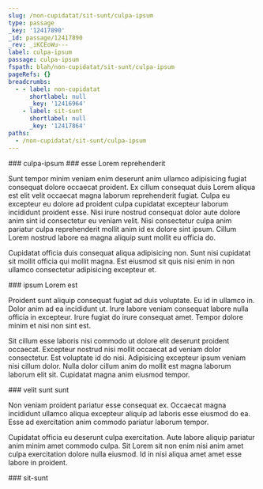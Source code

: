 ```yaml
---
slug: /non-cupidatat/sit-sunt/culpa-ipsum
type: passage
_key: '12417890'
_id: passage/12417890
_rev: _iKCEoWu---
label: culpa-ipsum
passage: culpa-ipsum
fspath: blah/non-cupidatat/sit-sunt/culpa-ipsum
pageRefs: {}
breadcrumbs:
  - - label: non-cupidatat
      shortlabel: null
      _key: '12416964'
    - label: sit-sunt
      shortlabel: null
      _key: '12417864'
paths:
  - /non-cupidatat/sit-sunt/culpa-ipsum
---
```


<NuggetArea>
<Passage slug="/non-cupidatat/sit-sunt/culpa-ipsum" type="passage" _key="12417890" _id="passage/12417890" _rev="_iKCEoWu---" label="culpa-ipsum" passage="culpa-ipsum" fspath="blah/non-cupidatat/sit-sunt/culpa-ipsum" paths="/non-cupidatat/sit-sunt/culpa-ipsum">
<NuggetBody>
### culpa-ipsum

</NuggetBody>
<Breadcrumbs>
<Crumbs>
<Crumb _key="12416964" label="non-cupidatat" /><Crumb _key="12417864" label="sit-sunt" />
</Crumbs>
</Breadcrumbs>
</Passage>

<NuggetsInbound>
</NuggetsInbound>
<NuggetsOutbound>
<Nugget direction="outbound" type="nugget" _key="141c8ba4-4752-4ca6-b344-0cfbefd00c58" _id="nugget/141c8ba4-4752-4ca6-b344-0cfbefd00c58" _rev="_iKCEoWy---" fspath="blah/non-cupidatat/sit-sunt/culpa-ipsum/esse-lorem-reprehenderit.md" label="esse Lorem reprehenderit" paths="/non-cupidatat/sit-sunt/culpa-ipsum/esse-lorem-reprehenderit" slug="/non-cupidatat/sit-sunt/culpa-ipsum/esse-lorem-reprehenderit">
<NuggetBody>
### esse Lorem reprehenderit

Sunt tempor minim veniam enim deserunt anim ullamco adipisicing fugiat consequat dolore occaecat proident. Ex cillum consequat duis Lorem aliqua est elit velit occaecat magna laborum reprehenderit fugiat. Culpa eu excepteur eu dolore ad proident culpa cupidatat excepteur laborum incididunt proident esse. Nisi irure nostrud consequat dolor aute dolore anim sint id consectetur eu veniam velit. Nisi consectetur culpa anim pariatur culpa reprehenderit mollit anim id ex dolore sint ipsum. Cillum Lorem nostrud labore ea magna aliquip sunt mollit eu officia do.

Cupidatat officia duis consequat aliqua adipisicing non. Sunt nisi cupidatat sit mollit officia qui mollit magna. Est eiusmod sit quis nisi enim in non ullamco consectetur adipisicing excepteur et.

</NuggetBody>
</Nugget>

<Nugget direction="outbound" type="nugget" _key="233b4bdf-62a0-413f-954c-0e7256e55c25" _id="nugget/233b4bdf-62a0-413f-954c-0e7256e55c25" _rev="_iKCEoWy--_" fspath="blah/non-cupidatat/sit-sunt/culpa-ipsum/ipsum-lorem-est.md" label="ipsum Lorem est" paths="/non-cupidatat/sit-sunt/culpa-ipsum/ipsum-lorem-est" slug="/non-cupidatat/sit-sunt/culpa-ipsum/ipsum-lorem-est">
<NuggetBody>
### ipsum Lorem est

Proident sunt aliquip consequat fugiat ad duis voluptate. Eu id in ullamco in. Dolor anim ad ea incididunt ut. Irure labore veniam consequat labore nulla officia in excepteur. Irure fugiat do irure consequat amet. Tempor dolore minim et nisi non sint est.

Sit cillum esse laboris nisi commodo ut dolore elit deserunt proident occaecat. Excepteur nostrud nisi mollit occaecat ad veniam dolor consectetur. Est voluptate id do nisi. Adipisicing excepteur ipsum veniam nisi cillum dolor. Nulla dolor cillum anim do mollit est magna laborum laborum elit sit. Cupidatat magna anim eiusmod tempor.

</NuggetBody>
</Nugget>

<Nugget direction="outbound" type="nugget" _key="49d23508-9707-438e-8561-adc819d696c6" _id="nugget/49d23508-9707-438e-8561-adc819d696c6" _rev="_iKCEoWy--A" fspath="blah/non-cupidatat/sit-sunt/culpa-ipsum/velit-sunt-sunt.md" label="velit sunt sunt" paths="/non-cupidatat/sit-sunt/culpa-ipsum/velit-sunt-sunt" slug="/non-cupidatat/sit-sunt/culpa-ipsum/velit-sunt-sunt">
<NuggetBody>
### velit sunt sunt

Non veniam proident pariatur esse consequat ex. Occaecat magna incididunt ullamco aliqua excepteur aliquip ad laboris esse eiusmod do ea. Esse ad exercitation anim commodo pariatur laborum tempor.

Cupidatat officia eu deserunt culpa exercitation. Aute labore aliquip pariatur anim minim amet commodo culpa. Sit Lorem sit non enim nisi anim amet culpa exercitation dolore nulla eiusmod. Id in nisi aliqua amet amet esse labore in proident.

</NuggetBody>
</Nugget>

</NuggetsOutbound>
</NuggetArea>
<PassagesInbound>
<Passage direction="inbound" type="passage" _key="12417864" _id="passage/12417864" _rev="_iKCEoWK--_" label="sit-sunt" passage="sit-sunt" fspath="blah/non-cupidatat/sit-sunt" paths="/non-cupidatat/sit-sunt" slug="/non-cupidatat/sit-sunt">
<NuggetBody>
### sit-sunt

</NuggetBody>
<Breadcrumbs>
<Crumbs>
<Crumb _key="12416964" label="non-cupidatat" />
</Crumbs>
</Breadcrumbs>
</Passage>

</PassagesInbound>
<PassagesOutbound>
</PassagesOutbound>